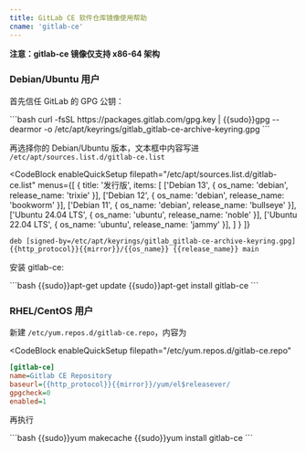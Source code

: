 ```yaml
---
title: GitLab CE 软件仓库镜像使用帮助
cname: 'gitlab-ce'
---
```


**注意：gitlab-ce 镜像仅支持 x86-64 架构**

### Debian/Ubuntu 用户

首先信任 GitLab 的 GPG 公钥：

<CodeBlock>
```bash
curl -fsSL https://packages.gitlab.com/gpg.key | {{sudo}}gpg --dearmor -o /etc/apt/keyrings/gitlab_gitlab-ce-archive-keyring.gpg
```
</CodeBlock>

再选择你的 Debian/Ubuntu 版本，文本框中内容写进 `/etc/apt/sources.list.d/gitlab-ce.list`

<CodeBlock
  enableQuickSetup
  filepath="/etc/apt/sources.list.d/gitlab-ce.list"
  menus={[
    {
      title: '发行版',
      items: [
        ['Debian 13', { os_name: 'debian', release_name: 'trixie' }],
        ['Debian 12', { os_name: 'debian', release_name: 'bookworm' }],
        ['Debian 11', { os_name: 'debian', release_name: 'bullseye' }],
        ['Ubuntu 24.04 LTS', { os_name: 'ubuntu', release_name: 'noble' }],
        ['Ubuntu 22.04 LTS', { os_name: 'ubuntu', release_name: 'jammy' }],
      ]
    }
  ]}
>

```properties
deb [signed-by=/etc/apt/keyrings/gitlab_gitlab-ce-archive-keyring.gpg] {{http_protocol}}{{mirror}}/{{os_name}} {{release_name}} main
```

</CodeBlock>

安装 gitlab-ce:

<CodeBlock>
```bash
{{sudo}}apt-get update
{{sudo}}apt-get install gitlab-ce
```
</CodeBlock>

### RHEL/CentOS 用户


新建 `/etc/yum.repos.d/gitlab-ce.repo`，内容为

<CodeBlock
  enableQuickSetup
  filepath="/etc/yum.repos.d/gitlab-ce.repo"
>

```ini
[gitlab-ce]
name=Gitlab CE Repository
baseurl={{http_protocol}}{{mirror}}/yum/el$releasever/
gpgcheck=0
enabled=1
```

</CodeBlock>

再执行

<CodeBlock>
```bash
{{sudo}}yum makecache
{{sudo}}yum install gitlab-ce
```
</CodeBlock>
